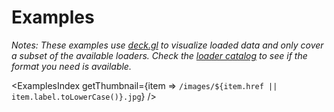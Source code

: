 # Examples


*Notes: These examples use [deck.gl](https://deck.gl) to visualize loaded data and only cover a subset of the available loaders.
Check the [loader catalog](/docs/modules/arrow/api-reference/arrow-loader) to see if the format you need is available.*

<ExamplesIndex getThumbnail={item => `/images/${item.href || item.label.toLowerCase()}.jpg`} />
